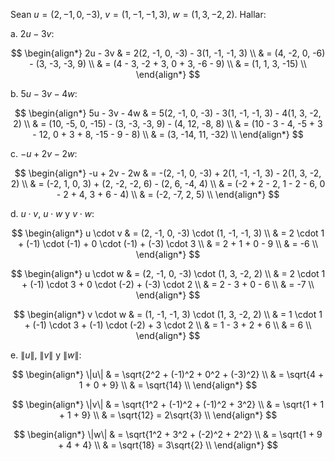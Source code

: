 Sean $u = (2, -1, 0, -3)$, $v = (1, -1, -1, 3)$, $w = (1, 3, -2, 2)$. Hallar:

a. $2u - 3v$:

$$
\begin{align*}
2u - 3v & = 2(2, -1, 0, -3) - 3(1, -1, -1, 3) \\
        & = (4, -2, 0, -6) - (3, -3, -3, 9) \\
        & = (4 - 3, -2 + 3, 0 + 3, -6 - 9) \\
        & = (1, 1, 3, -15) \\
\end{align*}
$$


b. $5u - 3v - 4w$:

$$
\begin{align*}
5u - 3v - 4w & = 5(2, -1, 0, -3) - 3(1, -1, -1, 3) - 4(1, 3, -2, 2) \\
             & = (10, -5, 0, -15) - (3, -3, -3, 9) - (4, 12, -8, 8) \\
             & = (10 - 3 - 4, -5 + 3 - 12, 0 + 3 + 8, -15 - 9 - 8) \\
             & = (3, -14, 11, -32) \\
\end{align*}
$$

c. $-u + 2v - 2w$:

$$
\begin{align*}
-u + 2v - 2w & = -(2, -1, 0, -3) + 2(1, -1, -1, 3) - 2(1, 3, -2, 2) \\
             & = (-2, 1, 0, 3) + (2, -2, -2, 6) - (2, 6, -4, 4) \\
             & = (-2 + 2 - 2, 1 - 2 - 6, 0 - 2 + 4, 3 + 6 - 4) \\
             & = (-2, -7, 2, 5) \\
\end{align*}
$$

d. $u \cdot v$, $u \cdot w$ y $v \cdot w$:

$$
\begin{align*}
u \cdot v & = (2, -1, 0, -3) \cdot (1, -1, -1, 3) \\
          & = 2 \cdot 1 + (-1) \cdot (-1) + 0 \cdot (-1) + (-3) \cdot 3 \\
          & = 2 + 1 + 0 - 9 \\
          & = -6 \\
\end{align*}
$$

$$
\begin{align*}
u \cdot w & = (2, -1, 0, -3) \cdot (1, 3, -2, 2) \\
          & = 2 \cdot 1 + (-1) \cdot 3 + 0 \cdot (-2) + (-3) \cdot 2 \\
          & = 2 - 3 + 0 - 6 \\
          & = -7 \\
\end{align*}
$$

$$
\begin{align*}
v \cdot w & = (1, -1, -1, 3) \cdot (1, 3, -2, 2) \\
          & = 1 \cdot 1 + (-1) \cdot 3 + (-1) \cdot (-2) + 3 \cdot 2 \\
          & = 1 - 3 + 2 + 6 \\
          & = 6 \\
\end{align*}
$$

e. $\|u\|$, $\|v\|$ y $\|w\|$:

$$
\begin{align*}
\|u\| & = \sqrt{2^2 + (-1)^2 + 0^2 + (-3)^2} \\
      & = \sqrt{4 + 1 + 0 + 9} \\
      & = \sqrt{14} \\
\end{align*}
$$

$$
\begin{align*}
\|v\| & = \sqrt{1^2 + (-1)^2 + (-1)^2 + 3^2} \\
      & = \sqrt{1 + 1 + 1 + 9} \\
      & = \sqrt{12} = 2\sqrt{3} \\
\end{align*}
$$

$$
\begin{align*}
\|w\| & = \sqrt{1^2 + 3^2 + (-2)^2 + 2^2} \\
      & = \sqrt{1 + 9 + 4 + 4} \\
      & = \sqrt{18} = 3\sqrt{2} \\
\end{align*}
$$
